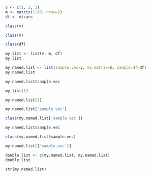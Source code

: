 ```r
v <- c(1, 2, 3)
m <- matrix(1:10, nrow=2)
df <- mtcars
```
```r
class(v)
```
```r
class(m)
```
```r
class(df)
```
```r
my.list <- list(v, m, df)
my.list
```
```r
my.named.list <- list(sample.vec=v, my.matrix=m, sample.df=df)
my.named.list
```
```r
my.named.list$sample.vec
```
```r
my.list[1]
```
```r
my.named.list[1]
```
```r
my.named.list['sample.vec']
```
```r
class(my.named.list['sample.vec'])
```
```r
my.named.list$sample.vec
```
```r
class(my.named.list$sample.vec)
```
```r
my.named.list[['sample.vec']]
```
```r
double.list <- c(my.named.list, my.named.list)
double.list
```
```r
str(my.named.list)
```

